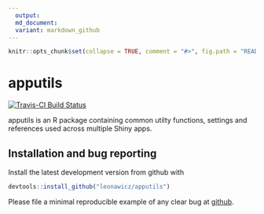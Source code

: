 ```yaml
---
  output:
  md_document:
  variant: markdown_github
---
```


<!-- README.md is generated from README.Rmd. Please edit that file -->

  ```r
knitr::opts_chunk$set(collapse = TRUE, comment = "#>", fig.path = "README-")
```

# apputils

[![Travis-CI Build Status](https://travis-ci.org/leonawicz/apputils.svg?branch=master)](https://travis-ci.org/leonawicz/rapputils)
<!-- [![Coverage Status](https://img.shields.io/codecov/c/github/leonawicz/apputils/master.svg)](https://codecov.io/github/leonawicz/apputils?branch=master) -->

apputils is an R package containing common utilty functions, settings and references used across multiple Shiny apps.

## Installation and bug reporting

Install the latest development version from github with

```r
devtools::install_github("leonawicz/apputils")
```

Please file a minimal reproducible example of any clear bug at [github](https://github.com/leonawicz/apputils/issues).
